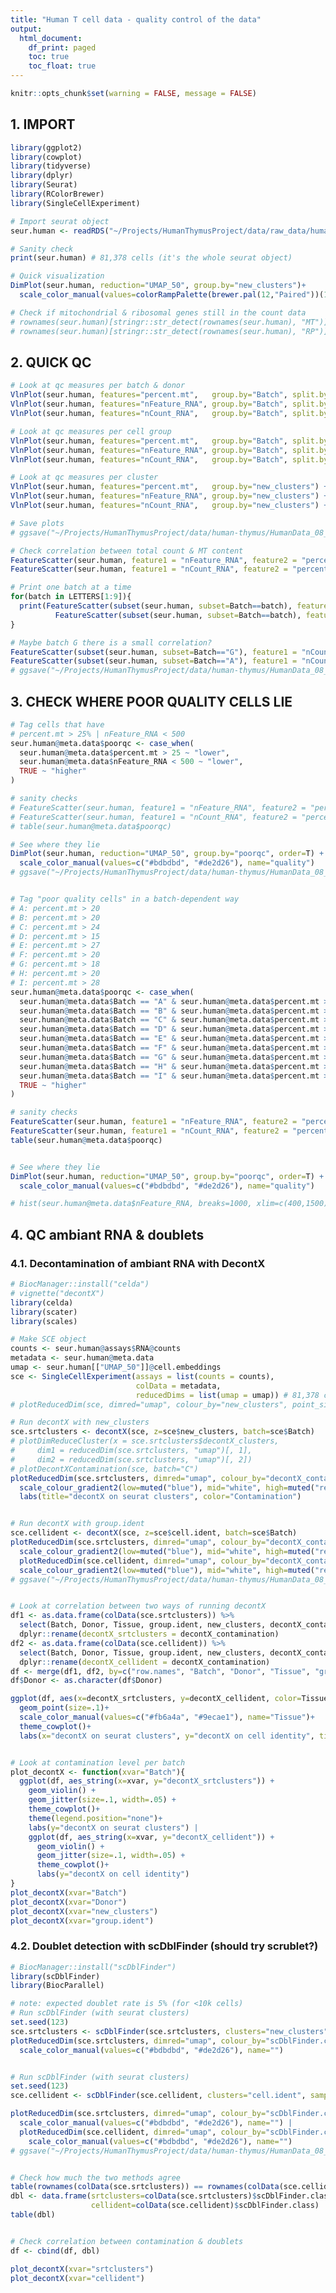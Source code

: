 ```yaml
---
title: "Human T cell data - quality control of the data"
output:
  html_document:
    df_print: paged
    toc: true
    toc_float: true
---
```


```r
knitr::opts_chunk$set(warning = FALSE, message = FALSE) 
```


## 1. IMPORT

```r
library(ggplot2)
library(cowplot)
library(tidyverse)
library(dplyr)
library(Seurat)
library(RColorBrewer)
library(SingleCellExperiment)
```

```r
# Import seurat object
seur.human <- readRDS("~/Projects/HumanThymusProject/data/raw_data/human_data/seurat_filtered_harmony_02_15_23.RDS")

# Sanity check
print(seur.human) # 81,378 cells (it's the whole seurat object)

# Quick visualization
DimPlot(seur.human, reduction="UMAP_50", group.by="new_clusters")+
  scale_color_manual(values=colorRampPalette(brewer.pal(12,"Paired"))(18))

# Check if mitochondrial & ribosomal genes still in the count data
# rownames(seur.human)[stringr::str_detect(rownames(seur.human), "MT")]
# rownames(seur.human)[stringr::str_detect(rownames(seur.human), "RP")] # ribosomal genes still present
```




## 2. QUICK QC

```r
# Look at qc measures per batch & donor
VlnPlot(seur.human, features="percent.mt",   group.by="Batch", split.by="Donor") + labs(x="Batch", fill="Donor")
VlnPlot(seur.human, features="nFeature_RNA", group.by="Batch", split.by="Donor") + labs(x="Batch", fill="Donor")
VlnPlot(seur.human, features="nCount_RNA",   group.by="Batch", split.by="Donor") + labs(x="Batch", fill="Donor")

# Look at qc measures per cell group
VlnPlot(seur.human, features="percent.mt",   group.by="Batch", split.by="group.ident") + labs(x="Batch")
VlnPlot(seur.human, features="nFeature_RNA", group.by="Batch", split.by="group.ident") + labs(x="Batch")
VlnPlot(seur.human, features="nCount_RNA",   group.by="Batch", split.by="group.ident") + labs(x="Batch")

# Look at qc measures per cluster
VlnPlot(seur.human, features="percent.mt",   group.by="new_clusters") + labs(x="Clusters") + theme(legend.position="none")
VlnPlot(seur.human, features="nFeature_RNA", group.by="new_clusters") + labs(x="Clusters") + theme(legend.position="none")
VlnPlot(seur.human, features="nCount_RNA",   group.by="new_clusters") + labs(x="Clusters") + theme(legend.position="none")

# Save plots
# ggsave("~/Projects/HumanThymusProject/data/human-thymus/HumanData_08_QualityControl/qcplot1.jpeg", width=15, height=6)
```

```r
# Check correlation between total count & MT content
FeatureScatter(seur.human, feature1 = "nFeature_RNA", feature2 = "percent.mt", group.by="Batch", pt.size=0.1, jitter=T)
FeatureScatter(seur.human, feature1 = "nCount_RNA", feature2 = "percent.mt", group.by="Batch", pt.size=0.1, jitter=T)

# Print one batch at a time
for(batch in LETTERS[1:9]){
  print(FeatureScatter(subset(seur.human, subset=Batch==batch), feature1 = "nFeature_RNA", feature2 = "percent.mt", group.by="Batch", pt.size=0.1, jitter=T) |
          FeatureScatter(subset(seur.human, subset=Batch==batch), feature1 = "nCount_RNA", feature2 = "percent.mt", group.by="Batch", pt.size=0.1, jitter=T))
}

# Maybe batch G there is a small correlation?
FeatureScatter(subset(seur.human, subset=Batch=="G"), feature1 = "nCount_RNA", feature2 = "percent.mt", group.by="Batch", pt.size=0.1, jitter=T)
FeatureScatter(subset(seur.human, subset=Batch=="A"), feature1 = "nCount_RNA", feature2 = "percent.mt", group.by="Batch", pt.size=0.1, jitter=T)
# ggsave("~/Projects/HumanThymusProject/data/human-thymus/HumanData_08_QualityControl/qcplot_batchG.jpeg", width=8, height=6)
```




## 3. CHECK WHERE POOR QUALITY CELLS LIE

```r
# Tag cells that have
# percent.mt > 25% | nFeature_RNA < 500
seur.human@meta.data$poorqc <- case_when(
  seur.human@meta.data$percent.mt > 25 ~ "lower",
  seur.human@meta.data$nFeature_RNA < 500 ~ "lower",
  TRUE ~ "higher"
)

# sanity checks
# FeatureScatter(seur.human, feature1 = "nFeature_RNA", feature2 = "percent.mt", group.by="poorqc", pt.size=0.1, jitter=T)
# FeatureScatter(seur.human, feature1 = "nCount_RNA", feature2 = "percent.mt", group.by="poorqc", pt.size=0.1, jitter=T)
# table(seur.human@meta.data$poorqc)

# See where they lie
DimPlot(seur.human, reduction="UMAP_50", group.by="poorqc", order=T) +
  scale_color_manual(values=c("#bdbdbd", "#de2d26"), name="quality")
# ggsave("~/Projects/HumanThymusProject/data/human-thymus/HumanData_08_QualityControl/qcplot11.jpeg", width=6, height=5)


# Tag "poor quality cells" in a batch-dependent way
# A: percent.mt > 20
# B: percent.mt > 20
# C: percent.mt > 24
# D: percent.mt > 15
# E: percent.mt > 27
# F: percent.mt > 20
# G: percent.mt > 18
# H: percent.mt > 20
# I: percent.mt > 28
seur.human@meta.data$poorqc <- case_when(
  seur.human@meta.data$Batch == "A" & seur.human@meta.data$percent.mt > 20 ~ "lower",
  seur.human@meta.data$Batch == "B" & seur.human@meta.data$percent.mt > 20 ~ "lower",
  seur.human@meta.data$Batch == "C" & seur.human@meta.data$percent.mt > 24 ~ "lower",
  seur.human@meta.data$Batch == "D" & seur.human@meta.data$percent.mt > 15 ~ "lower",
  seur.human@meta.data$Batch == "E" & seur.human@meta.data$percent.mt > 27 ~ "lower",
  seur.human@meta.data$Batch == "F" & seur.human@meta.data$percent.mt > 20 ~ "lower",
  seur.human@meta.data$Batch == "G" & seur.human@meta.data$percent.mt > 18 ~ "lower",
  seur.human@meta.data$Batch == "H" & seur.human@meta.data$percent.mt > 20 ~ "lower",
  seur.human@meta.data$Batch == "I" & seur.human@meta.data$percent.mt > 28 ~ "lower",
  TRUE ~ "higher"
)

# sanity checks
FeatureScatter(seur.human, feature1 = "nFeature_RNA", feature2 = "percent.mt", group.by="poorqc", pt.size=0.1, jitter=T)
FeatureScatter(seur.human, feature1 = "nCount_RNA", feature2 = "percent.mt", group.by="poorqc", pt.size=0.1, jitter=T)
table(seur.human@meta.data$poorqc)


# See where they lie
DimPlot(seur.human, reduction="UMAP_50", group.by="poorqc", order=T) +
  scale_color_manual(values=c("#bdbdbd", "#de2d26"), name="quality")

# hist(seur.human@meta.data$nFeature_RNA, breaks=1000, xlim=c(400,1500))
```




## 4. QC ambiant RNA & doublets

### 4.1. Decontamination of ambiant RNA with DecontX

```r
# BiocManager::install("celda")
# vignette("decontX")
library(celda)
library(scater)
library(scales)

# Make SCE object
counts <- seur.human@assays$RNA@counts
metadata <- seur.human@meta.data
umap <- seur.human[["UMAP_50"]]@cell.embeddings
sce <- SingleCellExperiment(assays = list(counts = counts), 
                            colData = metadata,
                            reducedDims = list(umap = umap)) # 81,378 cells
# plotReducedDim(sce, dimred="umap", colour_by="new_clusters", point_size=0.5) # sanity check

# Run decontX with new_clusters
sce.srtclusters <- decontX(sce, z=sce$new_clusters, batch=sce$Batch)
# plotDimReduceCluster(x = sce.srtclusters$decontX_clusters,
#     dim1 = reducedDim(sce.srtclusters, "umap")[, 1],
#     dim2 = reducedDim(sce.srtclusters, "umap")[, 2])
# plotDecontXContamination(sce, batch="C")
plotReducedDim(sce.srtclusters, dimred="umap", colour_by="decontX_contamination", point_size=0.1)+
  scale_colour_gradient2(low=muted("blue"), mid="white", high=muted("red"), midpoint=0.25)+
  labs(title="decontX on seurat clusters", color="Contamination")


# Run decontX with group.ident
sce.cellident <- decontX(sce, z=sce$cell.ident, batch=sce$Batch)
plotReducedDim(sce.srtclusters, dimred="umap", colour_by="decontX_contamination", point_size=0.1) +
  scale_colour_gradient2(low=muted("blue"), mid="white", high=muted("red"), midpoint=0.25)+ labs(title="decontX on seurat clusters", color="Contamination") |
  plotReducedDim(sce.cellident, dimred="umap", colour_by="decontX_contamination", point_size=0.1) +
  scale_colour_gradient2(low=muted("blue"), mid="white", high=muted("red"), midpoint=0.25)+ labs(title="decontX on cell identity", color="Contamination")
# ggsave("~/Projects/HumanThymusProject/data/human-thymus/HumanData_08_QualityControl/decontX.jpeg", width=10, height=5)


# Look at correlation between two ways of running decontX
df1 <- as.data.frame(colData(sce.srtclusters)) %>%
  select(Batch, Donor, Tissue, group.ident, new_clusters, decontX_contamination) %>%
  dplyr::rename(decontX_srtclusters = decontX_contamination)
df2 <- as.data.frame(colData(sce.cellident)) %>%
  select(Batch, Donor, Tissue, group.ident, new_clusters, decontX_contamination) %>%
  dplyr::rename(decontX_cellident = decontX_contamination)
df <- merge(df1, df2, by=c("row.names", "Batch", "Donor", "Tissue", "group.ident", "new_clusters"))
df$Donor <- as.character(df$Donor)

ggplot(df, aes(x=decontX_srtclusters, y=decontX_cellident, color=Tissue)) +
  geom_point(size=.1)+
  scale_color_manual(values=c("#fb6a4a", "#9ecae1"), name="Tissue")+
  theme_cowplot()+
  labs(x="decontX on seurat clusters", y="decontX on cell identity", title="Correlation of contamination level (decontX on clusters or cell ID)")


# Look at contamination level per batch
plot_decontX <- function(xvar="Batch"){
  ggplot(df, aes_string(x=xvar, y="decontX_srtclusters")) +
    geom_violin() +
    geom_jitter(size=.1, width=.05) +
    theme_cowplot()+
    theme(legend.position="none")+
    labs(y="decontX on seurat clusters") |
    ggplot(df, aes_string(x=xvar, y="decontX_cellident")) +
      geom_violin() +
      geom_jitter(size=.1, width=.05) +
      theme_cowplot()+
      labs(y="decontX on cell identity")
}
plot_decontX(xvar="Batch")
plot_decontX(xvar="Donor")
plot_decontX(xvar="new_clusters")
plot_decontX(xvar="group.ident")
```


### 4.2. Doublet detection with scDblFinder (should try scrublet?)

```r
# BiocManager::install("scDblFinder")
library(scDblFinder)
library(BiocParallel)

# note: expected doublet rate is 5% (for <10k cells)
# Run scDblFinder (with seurat clusters)
set.seed(123)
sce.srtclusters <- scDblFinder(sce.srtclusters, clusters="new_clusters", samples="Batch", BPPARAM=MulticoreParam(4))
plotReducedDim(sce.srtclusters, dimred="umap", colour_by="scDblFinder.class", point_size=0.1) +
  scale_color_manual(values=c("#bdbdbd", "#de2d26"), name="")


# Run scDblFinder (with seurat clusters)
set.seed(123)
sce.cellident <- scDblFinder(sce.cellident, clusters="cell.ident", samples="Batch", BPPARAM=MulticoreParam(4))

plotReducedDim(sce.srtclusters, dimred="umap", colour_by="scDblFinder.class", point_size=0.1) + labs(title="scDblFinder on seurat clusters")+
  scale_color_manual(values=c("#bdbdbd", "#de2d26"), name="") |
  plotReducedDim(sce.cellident, dimred="umap", colour_by="scDblFinder.class", point_size=0.1) + labs(title="scDblFinder on cell identity")+
    scale_color_manual(values=c("#bdbdbd", "#de2d26"), name="")
# ggsave("~/Projects/HumanThymusProject/data/human-thymus/HumanData_08_QualityControl/scDblFinder.jpeg", width=10, height=5)


# Check how much the two methods agree
table(rownames(colData(sce.srtclusters)) == rownames(colData(sce.cellident))) # sanity check
dbl <- data.frame(srtclusters=colData(sce.srtclusters)$scDblFinder.class,
                  cellident=colData(sce.cellident)$scDblFinder.class)
table(dbl)


# Check correlation between contamination & doublets
df <- cbind(df, dbl)

plot_decontX(xvar="srtclusters")
plot_decontX(xvar="cellident")
```

